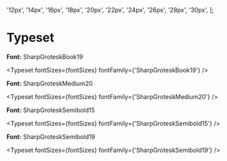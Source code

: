 
<Meta title="Styleguide/Typeset" />

  '12px',
  '14px',
  '16px',
  '18px',
  '20px',
  '22px',
  '24px',
  '26px',
  '28px',
  '30px',
];

# Typeset

**Font:** SharpGroteskBook19

<Typeset fontSizes={fontSizes} fontFamily={'SharpGroteskBook19'} />

**Font:** SharpGroteskMedium20

<Typeset fontSizes={fontSizes} fontFamily={'SharpGroteskMedium20'} />

**Font:** SharpGroteskSemibold15

<Typeset fontSizes={fontSizes} fontFamily={'SharpGroteskSemibold15'} />

**Font:** SharpGroteskSemibold19

<Typeset fontSizes={fontSizes} fontFamily={'SharpGroteskSemibold19'} />
